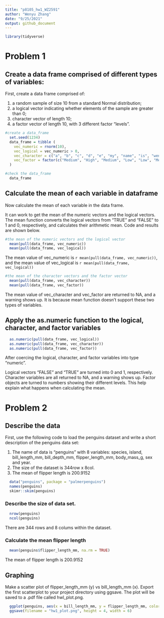```yaml
---
title: "p8105_hw1_WZ2591"
author: "Wenyu Zhang"
date: "9/25/2021"
output: github_document
---
```


```r
library(tidyverse)
```


# Problem 1

## Create a data frame comprised of different types of variables:
First, create a data frame comprised of:

1. a random sample of size 10 from a standard Normal distribution;
2. a logical vector indicating whether elements of the sample are greater than 0;
3. character vector of length 10;
4. a factor vector of length 10, with 3 different factor “levels”.
    
```r
#create a data_frame
  set.seed(1234)
  data_frame = tibble (
    vec_numeric = rnorm(10),
    vec_logical = vec_numeric > 0,
    vec_character = c("a", "b", "c", "d", "e", "my", "name", "is", "wenyu", "zhang"),
    vec_factor = factor(c("Medium", "High", "Medium", "Low", "Low", "Medium", "High", "High", "Low", "Medium"))
  )

#check the data_frame
  data_frame
```

## Calculate the mean of  each variable in dataframe
Now calculate the mean of each variable in the data frame. 

It can work to get the mean of the numeric vectors and the logical vectors. The mean function converts the logical vectors from "TRUE" and "FALSE" to 1 and 0, respectively, and calculates their arithmetic mean. Code and results are shown below.
```r
#the mean of the numeric vectors and the logical vector
  mean(pull(data_frame, vec_numeric))
  mean(pull(data_frame, vec_logical))
```
The mean value of vec_numeric is `r mean(pull(data_frame, vec_numeric))`, and the mean value of vec_logical is `r mean(pull(data_frame, vec_logical))`
```r
#the mean of the character vectors and the factor vector
  mean(pull(data_frame, vec_character))
  mean(pull(data_frame, vec_factor))
```
The mean value of vec_character and vec_factor are returned to NA, and a warning shows up. It is because mean function doesn't support these two types of variables.

## Apply the as.numeric function to the logical, character, and factor variables
```r
  as.numeric(pull(data_frame, vec_logical))
  as.numeric(pull(data_frame, vec_character))
  as.numeric(pull(data_frame, vec_factor))
```
After coercing the logical, character, and factor variables into type "numeric". 

Logical vectors "FALSE" and "TRUE" are turned into 0 and 1, respectively. Character variables are all returned to NA, and a warning shows up. Factor objects are turned to numbers showing their different levels. This help explain what happens when calculating the mean.

# Problem 2
## Describe the data
First, use the following code to load the penguins dataset and write a short description of the penguins data set:

1. The name of data is "penguins" with 8 variables: species, island, bill_length_mm, bill_depth_mm, flipper_length_mm, body_mass_g, sex and year.
2. The size of the dataset is 344row x 8col.
3. The mean of flipper length is 200.9152

```r
  data("penguins", package = "palmerpenguins")
  names(penguins)
  skimr::skim(penguins)
```
### Describe the size of data set.

```r
  nrow(penguins)
  ncol(penguins)
```
There are 344 rows and 8 colums within the dataset.

### Calculate the mean flipper length

```r
  mean(penguins$flipper_length_mm, na.rm = TRUE)
```
The mean of flipper length is 200.9152

## Graphing
Make a scatter plot of flipper_length_mm (y) vs bill_length_mm (x). Export the first scatterplot to your project directory using ggsave. The plot will be saved to a .pdf file called hwl_plot.png.
```r
  ggplot(penguins, aes(x = bill_length_mm, y = flipper_length_mm, color=species, na.rm = TRUE)) + geom_point(na.rm = TRUE) + ggtitle("Penguins Flipper Length (mm) vs. Bill Length (mm)")
  ggsave(filename = "hw1_plot.png", height = 4, width = 6)
```




